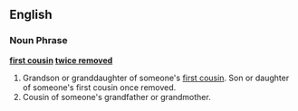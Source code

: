 ==English==

===Noun Phrase===
'''[[first cousin]] [[twice removed]]'''

#Grandson or granddaughter of someone's [[first cousin]]. Son or daughter of someone's first cousin once removed.
#Cousin of someone's grandfather or grandmother.